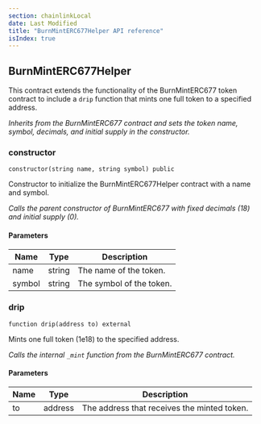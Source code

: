 ```yaml
---
section: chainlinkLocal
date: Last Modified
title: "BurnMintERC677Helper API reference"
isIndex: true
---
```


## BurnMintERC677Helper

This contract extends the functionality of the BurnMintERC677 token contract to
include a `drip` function that mints one full token to a specified address.

_Inherits from the BurnMintERC677 contract and sets the token name, symbol,
decimals, and initial supply in the constructor._

### constructor

```solidity
constructor(string name, string symbol) public
```

Constructor to initialize the BurnMintERC677Helper contract with a name and
symbol.

_Calls the parent constructor of BurnMintERC677 with fixed decimals (18) and
initial supply (0)._

#### Parameters

| Name   | Type   | Description              |
| ------ | ------ | ------------------------ |
| name   | string | The name of the token.   |
| symbol | string | The symbol of the token. |

### drip

```solidity
function drip(address to) external
```

Mints one full token (1e18) to the specified address.

_Calls the internal `_mint` function from the BurnMintERC677 contract._

#### Parameters

| Name | Type    | Description                                 |
| ---- | ------- | ------------------------------------------- |
| to   | address | The address that receives the minted token. |
